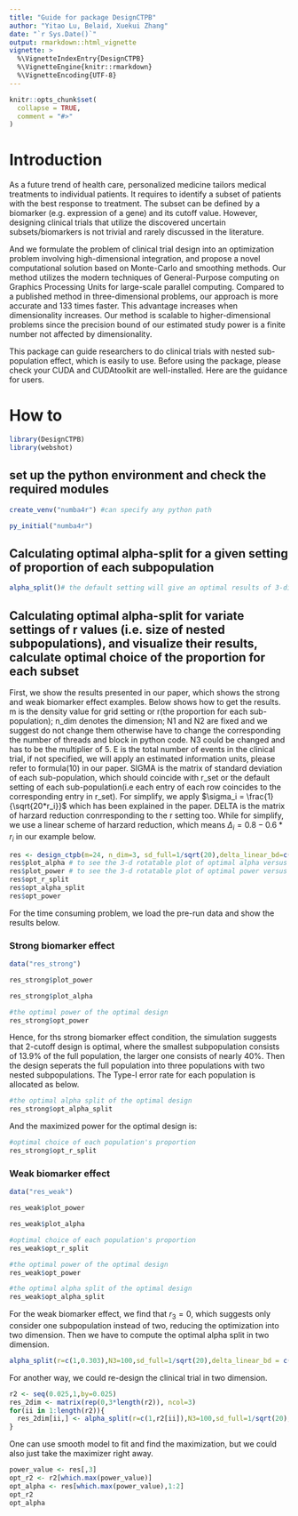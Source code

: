 ```yaml
---
title: "Guide for package DesignCTPB"
author: "Yitao Lu, Belaid, Xuekui Zhang"
date: "`r Sys.Date()`"
output: rmarkdown::html_vignette
vignette: >
  %\VignetteIndexEntry{DesignCTPB}
  %\VignetteEngine{knitr::rmarkdown}
  %\VignetteEncoding{UTF-8}
---
```


```r
knitr::opts_chunk$set(
  collapse = TRUE,
  comment = "#>"
)
```

# Introduction

As a future trend of health care, personalized medicine tailors medical treatments to individual patients. It requires to identify a subset of patients with the best response to treatment. The subset can be defined by a biomarker (e.g. expression of a gene) and its cutoff value. However, designing clinical trials that utilize the discovered uncertain subsets/biomarkers is not trivial and rarely discussed in the literature. 

And we formulate the problem of clinical trial design into an optimization problem involving high-dimensional integration, and propose a novel computational solution based on Monte-Carlo and smoothing methods.  Our method utilizes the modern techniques of General-Purpose computing on Graphics Processing Units for large-scale parallel computing. Compared to a published method in three-dimensional problems, our approach is more accurate and 133 times faster. This advantage increases when dimensionality increases.  Our method is scalable to higher-dimensional problems since the precision bound of our estimated study power is a finite number not affected by dimensionality.

This package can guide researchers to do clinical trials with nested sub-population effect, which is easily to use. Before using the package, please check your CUDA and CUDAtoolkit are well-installed. Here are the guidance for users.


# How to

```r
library(DesignCTPB)
library(webshot)
```

## set up the python environment and check the required modules 
```r
create_venv("numba4r") #can specify any python path 
```
```r
py_initial("numba4r")
```

## Calculating optimal alpha-split for a given setting of proportion of each subpopulation
```r
alpha_split()# the default setting will give an optimal results of 3-dimensional case
```


## Calculating optimal alpha-split for variate settings of r values (i.e. size of nested subpopulations), and visualize their results, calculate optimal choice of the proportion for each subset

First, we show the results presented in our paper, which shows the strong and weak biomarker effect examples. Below shows how to get the results. m is the density value for grid setting or r(the proportion for each sub-population); n_dim denotes the dimension; N1 and N2 are fixed and we suggest do not change them otherwise have to change the corresponding the number of threads and block in python code. N3 could be changed and has to be the multiplier of 5. E is the total number of events in the clinical trial, if not specified, we will apply an estimated information units, please refer to formula(10) in our paper. SIGMA is the matrix of standard deviation of each sub-population, which should coincide with r_set or the default setting of each sub-population(i.e each entry of each row coincides to the corresponding entry in r_set). For simplify, we apply $\sigma_i = \frac{1}{\sqrt{20*r_i}}$ which has been explained in the paper. DELTA is the matrix of harzard reduction conrresponding to the r setting too. While for simplify, we use a linear scheme of harzard reduction, which means $\Delta_i = 0.8-0.6*r_i$ in our example below. 

```r
res <- design_ctpb(m=24, n_dim=3, sd_full=1/sqrt(20),delta_linear_bd=c(0.2,0.8))
res$plot_alpha # to see the 3-d rotatable plot of optimal alpha versus r2 and r3.
res$plot_power # to see the 3-d rotatable plot of optimal power versus r2 and r3.
res$opt_r_split
res$opt_alpha_split
res$opt_power
```

For the time consuming problem, we load the pre-run data and show the results below.

### Strong biomarker effect
```r
data("res_strong")
```


```r
res_strong$plot_power
```

```r
res_strong$plot_alpha
```


```r
#the optimal power of the optimal design
res_strong$opt_power
```

Hence, for ths strong biomarker effect condition, the simulation suggests that 2-cutoff design is optimal, where the smallest subpopulation consists of 13.9\% of the full population, the larger one consists of nearly 40\%. Then the design seperats the full population into three populations with two nested subpopulations. The Type-I error rate for each population is allocated as below. 

```r
#the optimal alpha split of the optimal design
res_strong$opt_alpha_split
```

And the maximized power for the optimal design is:

```r
#optimal choice of each population's proportion
res_strong$opt_r_split
```

### Weak biomarker effect

```r
data("res_weak")
```


```r
res_weak$plot_power
```

```r
res_weak$plot_alpha
```

```r
#optimal choice of each population's proportion
res_weak$opt_r_split
```
```r
#the optimal power of the optimal design
res_weak$opt_power
```
```r
#the optimal alpha split of the optimal design
res_weak$opt_alpha_split
```

For the weak biomarker effect, we find that $r_3 = 0$, which suggests only consider one subpopulation instead of two, reducing the optimization into two dimension. Then we have to compute the optimal alpha split in two dimension.
```r
alpha_split(r=c(1,0.303),N3=100,sd_full=1/sqrt(20),delta_linear_bd = c(0.2,0.3))
```

For another way, we could re-design the clinical trial in two dimension.

```r
r2 <- seq(0.025,1,by=0.025)
res_2dim <- matrix(rep(0,3*length(r2)), ncol=3)
for(ii in 1:length(r2)){
  res_2dim[ii,] <- alpha_split(r=c(1,r2[ii]),N3=100,sd_full=1/sqrt(20),delta_linear_bd = c(0.2,0.3))
}
```
One can use smooth model to fit and find the maximization, but we could also just take the maximizer right away.
```r
power_value <- res[,3]
opt_r2 <- r2[which.max(power_value)]
opt_alpha <- res[which.max(power_value),1:2]
opt_r2
opt_alpha
```


